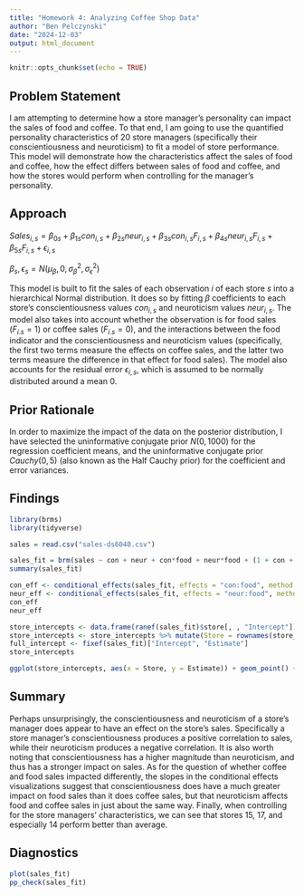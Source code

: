 ```yaml
---
title: "Homework 4: Analyzing Coffee Shop Data"
author: "Ben Pelczynski"
date: "2024-12-03"
output: html_document
---
```


```r
knitr::opts_chunk$set(echo = TRUE)
```

## Problem Statement

I am attempting to determine how a store manager's personality can impact the sales of food and coffee. To that end, I am going to use the quantified personality characteristics of 20 store managers (specifically their conscientiousness and neuroticism) to fit a model of store performance. This model will demonstrate how the characteristics affect the sales of food and coffee, how the effect differs between sales of food and coffee, and how the stores would perform when controlling for the manager's personality.

## Approach

$Sales_{i, s}=\beta_{0s}+\beta_{1s}con_{i,s}+\beta_{2s} neur_{i,s}+\beta_{3s}con_{i,s}F_{i,s}+\beta_{4s} neur_{i,s}F_{i,s}+\beta_{5s} F_{i,s}+\epsilon_{i,s}$

$\beta_s, \epsilon_s = N(\mu_\beta, 0, \sigma^2_\beta, \sigma^2_\epsilon)$

This model is built to fit the sales of each observation $i$ of each store $s$ into a hierarchical Normal distribution. It does so by fitting $\beta$ coefficients to each store's conscientiousness values $con_{i,s}$ and neuroticism values $neur_{i,s}$. The model also takes into account whether the observation is for food sales ($F_{i.s}=1$) or coffee sales ($F_{i.s}=0$), and the interactions between the food indicator and the conscientiousness and neuroticism values (specifically, the first two terms measure the effects on coffee sales, and the latter two terms measure the difference in that effect for food sales). The model also accounts for the residual error $\epsilon_{i,s}$, which is assumed to be normally distributed around a mean 0.

## Prior Rationale

In order to maximize the impact of the data on the posterior distribution, I have selected the uninformative conjugate prior $N(0,1000)$ for the regression coefficient means, and the uninformative conjugate prior $Cauchy(0,5)$ (also known as the Half Cauchy prior) for the coefficient and error variances.

## Findings

```r
library(brms)
library(tidyverse)

sales = read.csv("sales-ds6040.csv")

sales_fit = brm(sales ~ con + neur + con*food + neur*food + (1 + con + neur|store), data = sales,  prior = c(set_prior("normal(0, 1000)", class = "b"), set_prior("cauchy(0, 5)", class = "sd")), refresh = 0)
summary(sales_fit)
```

```r
con_eff <- conditional_effects(sales_fit, effects = "con:food", method = "posterior_epred")
neur_eff <- conditional_effects(sales_fit, effects = "neur:food", method = "posterior_epred")
con_eff
neur_eff
```

```r
store_intercepts <- data.frame(ranef(sales_fit)$store[, , "Intercept"]) 
store_intercepts <- store_intercepts %>% mutate(Store = rownames(store_intercepts))
full_intercept <- fixef(sales_fit)["Intercept", "Estimate"]
store_intercepts

ggplot(store_intercepts, aes(x = Store, y = Estimate)) + geom_point() + geom_errorbar(aes(ymin = Q2.5, ymax = Q97.5)) + geom_hline(yintercept =  full_intercept, color = "red")
```

## Summary

Perhaps unsurprisingly, the conscientiousness and neuroticism of a store's manager does appear to have an effect on the store's sales. Specifically a store manager's conscientiousness produces a positive correlation to sales, while their neuroticism produces a negative correlation. It is also worth noting that conscientiousness has a higher magnitude than neuroticism, and thus has a stronger impact on sales. As for the question of whether coffee and food sales impacted differently, the slopes in the conditional effects visualizations suggest that conscientiousness does have a much greater impact on food sales than it does coffee sales, but that neuroticism affects food and coffee sales in just about the same way. Finally, when controlling for the store managers' characteristics, we can see that stores 15, 17, and especially 14 perform better than average.

## Diagnostics

```r
plot(sales_fit)
pp_check(sales_fit)
```

